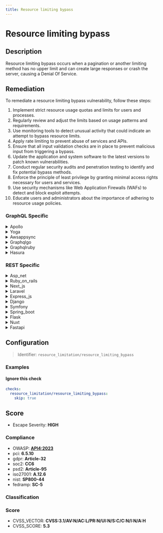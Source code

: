 ```yaml
---
title: Resource limiting bypass
---
```


# Resource limiting bypass

## Description

Resource limiting bypass occurs when a pagination or another limiting method has no upper limit and can create large responses or crash the server, causing a Denial Of Service.

## Remediation

To remediate a resource limiting bypass vulnerability, follow these steps:

1. Implement strict resource usage quotas and limits for users and processes.
2. Regularly review and adjust the limits based on usage patterns and requirements.
3. Use monitoring tools to detect unusual activity that could indicate an attempt to bypass resource limits.
4. Apply rate limiting to prevent abuse of services and APIs.
5. Ensure that all input validation checks are in place to prevent malicious input from triggering a bypass.
6. Update the application and system software to the latest versions to patch known vulnerabilities.
7. Conduct regular security audits and penetration testing to identify and fix potential bypass methods.
8. Enforce the principle of least privilege by granting minimal access rights necessary for users and services.
9. Use security mechanisms like Web Application Firewalls (WAFs) to detect and block exploit attempts.
10. Educate users and administrators about the importance of adhering to resource usage policies.


### GraphQL Specific

<details>
    <summary>Apollo</summary>

Implement strict pagination controls in Apollo server by setting a maximum limit for the number of records retrievable in a single request and enforce this limit within resolvers to prevent resource exhaustion and potential Denial of Service attacks.

</details>

<details>
    <summary>Yoga</summary>

Implement strict pagination controls in the Yoga framework by setting a maximum limit for the number of records that can be fetched in a single request. Additionally, enforce server-side checks to prevent clients from overriding these limits, thus avoiding large responses or potential server crashes due to resource exhaustion.

</details>

<details>
    <summary>Awsappsync</summary>

Implement strict pagination controls in AWS AppSync by setting maximum limits on the number of items returned in a single request and enforcing these limits within the GraphQL schema to prevent large responses or server overload.

</details>

<details>
    <summary>Graphqlgo</summary>

Implement query complexity analysis in GraphQLGo to prevent resource exhaustion. Set sensible defaults and maximum limits for query depths and returned object counts to avoid large responses or server crashes.

</details>

<details>
    <summary>Graphqlruby</summary>

Implement query complexity analysis in GraphQLRuby to ensure that the cost of a query does not exceed a predefined threshold, thus preventing excessively large queries that could lead to resource exhaustion or server crashes.

</details>

<details>
    <summary>Hasura</summary>

Implement strict query depth limits and cost analysis to prevent complex queries from overloading the Hasura engine, and enforce pagination with maximum page size limits to mitigate potential denial of service attacks.

</details>


### REST Specific

<details>
    <summary>Asp_net</summary>

Implement server-side input validation to enforce strict pagination limits and use robust error handling to prevent users from requesting excessively large datasets that could lead to server strain or Denial of Service (DoS) conditions.

</details>

<details>
    <summary>Ruby_on_rails</summary>

Implement server-side pagination with strict upper limits and enforce them using ActiveRecord's `limit` and `offset` methods to prevent large or unbounded result sets that could lead to performance issues or Denial of Service.

</details>

<details>
    <summary>Next_js</summary>

Implement server-side checks to enforce pagination limits and validate user input to prevent excessively large data requests that could lead to a Denial of Service (DoS). Utilize Next.js API routes to control data fetching and ensure that the limits are respected.

</details>

<details>
    <summary>Laravel</summary>

Implement server-side checks in Laravel to enforce upper limits on pagination and other resource queries. Use Laravel's built-in pagination methods, such as 'paginate()', 'simplePaginate()', or 'cursorPaginate()', to automatically handle safe data fetching with sensible limits. Additionally, validate and sanitize all user inputs to prevent excessively large requests that could lead to a Denial of Service (DoS).

</details>

<details>
    <summary>Express_js</summary>

Implement middleware in Express.js to validate and enforce pagination limits, such as maximum page size, to prevent large responses or server overload.

</details>

<details>
    <summary>Django</summary>

Implement pagination with Django's Paginator class, set a reasonable default page size, and enforce a maximum page size limit to prevent large queries. Use Django's built-in query parameter validation to ensure users cannot bypass the limits.

</details>

<details>
    <summary>Symfony</summary>

Implement strict pagination controls in Symfony by using the 'setMaxResults' method from the Doctrine QueryBuilder to define an upper limit for query results. Additionally, validate and sanitize all user inputs for pagination to prevent excessively large data requests that could lead to a Denial of Service (DoS).

</details>

<details>
    <summary>Spring_boot</summary>

Implement server-side pagination with sensible defaults and maximum limits for page sizes, and enforce strict type checking on user-supplied parameters to prevent large or unexpected queries that could lead to a Denial of Service.

</details>

<details>
    <summary>Flask</summary>

Implement server-side checks to enforce maximum limits on pagination and request sizes within your Flask application to prevent large or unlimited result sets that could lead to Denial of Service.

</details>

<details>
    <summary>Nuxt</summary>

Implement server-side checks to enforce maximum limits on pagination and request sizes within the Nuxt application to prevent large responses or server overload, ensuring stability and availability.

</details>

<details>
    <summary>Fastapi</summary>

Implement pagination with maximum page size limits and enforce strict parameter validation to prevent excessively large requests in FastAPI routes.

</details>

## Configuration

> Identifier: `resource_limitation/resource_limiting_bypass`



### Examples



#### Ignore this check

```yaml
checks:
  resource_limitation/resource_limiting_bypass:
    skip: true
```




## Score

- Escape Severity: **<span className="high-severity">HIGH</span>**

### Compliance

- OWASP: **[API4:2023](https://github.com/OWASP/API-Security/blob/master/editions/2023/en/0xa4-unrestricted-resource-consumption.md)**
- pci: **6.5.10**
- gdpr: **Article-32**
- soc2: **CC6**
- psd2: **Article-95**
- iso27001: **A.12.6**
- nist: **SP800-44**
- fedramp: **SC-5**

### Classification






### Score

- CVSS_VECTOR: **CVSS:3.1/AV:N/AC:L/PR:N/UI:N/S:C/C:N/I:N/A:H**
- CVSS_SCORE: **5.3**

